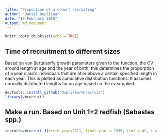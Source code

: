 ```yaml
---
title: "Proportion of a cohort recruiting"
author: "Daniel Duplisea"
date: "19 February 2019"
output: md_document
---
```


```r
knitr::opts_chunk$set(echo = TRUE)
```

## Time of recruitment to different sizes

Based on von Bertalanffy growth parameters given to the function, the CV around length at age and the year of birth, this determines the proporption of a year class's individuals that are at or above a certain specified length in each year. This is plotted as cumulative distribution functions. It assumes normally distributed lengths for an age based on the cv supplied.
```r
devtools::install_github("duplisea/vbrecruit")
library(vbrecruit)
```

## Make a run. Based on Unit 1+2 redfish (Sebastes spp.)

```r
recruit=vbrecruit.f(birth.year=2011, final.year = 2035, Linf = 42, k = 0.086, t0 = -1.57, cv = 0.089, lengths.of.interest=c(25,22,27,30,35))
```
